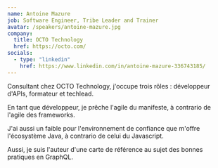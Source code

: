 ```yaml
---
name: Antoine Mazure
job: Software Engineer, Tribe Leader and Trainer
avatar: /speakers/antoine-mazure.jpg
company:
  title: OCTO Technology
  href: https://octo.com/
socials:
  - type: "linkedin"
    href: https://www.linkedin.com/in/antoine-mazure-336743185/
---
```


Consultant chez OCTO Technology, j'occupe trois rôles : développeur d'APIs, formateur et techlead.

En tant que développeur, je prêche l'agile du manifeste, à contrario de l'agile des frameworks.

J'ai aussi un faible pour l'environnement de confiance que m'offre l'écosystème Java, à contrario de celui du Javascript.

Aussi, je suis l'auteur d'une carte de référence au sujet des bonnes pratiques en GraphQL.
